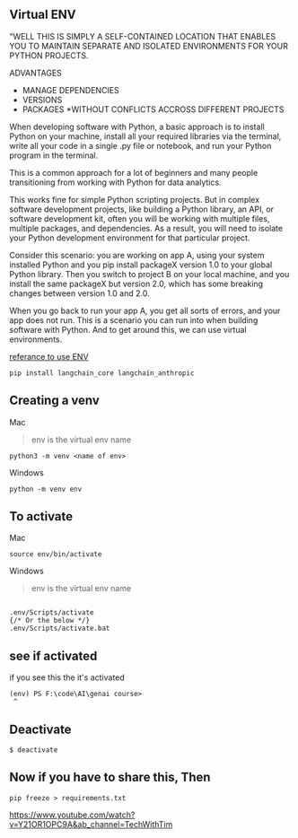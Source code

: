 

## Virtual ENV

"WELL THIS IS SIMPLY A SELF-CONTAINED LOCATION THAT ENABLES YOU TO MAINTAIN SEPARATE AND ISOLATED ENVIRONMENTS FOR YOUR PYTHON PROJECTS.

ADVANTAGES
- MANAGE DEPENDENCIES
- VERSIONS
- PACKAGES
*WITHOUT CONFLICTS ACCROSS DIFFERENT PROJECTS


When developing software with Python, a basic approach is to install Python on your machine, install all your required libraries via the terminal, write all your code in a single .py file or notebook, and run your Python program in the terminal.

This is a common approach for a lot of beginners and many people transitioning from working with Python for data analytics.

This works fine for simple Python scripting projects. But in complex software development projects, like building a Python library, an API, or software development kit, often you will be working with multiple files, multiple packages, and dependencies. As a result, you will need to isolate your Python development environment for that particular project.

Consider this scenario: you are working on app A, using your system installed Python and you pip install packageX version 1.0 to your global Python library. Then you switch to project B on your local machine, and you install the same packageX but version 2.0, which has some breaking changes between version 1.0 and 2.0.

When you go back to run your app A, you get all sorts of errors, and your app does not run. This is a scenario you can run into when building software with Python. And to get around this, we can use virtual environments.


[referance to use ENV](https://www.freecodecamp.org/news/how-to-setup-virtual-environments-in-python/)

```shell
pip install langchain_core langchain_anthropic
```


## Creating a venv
Mac 

> env is the virtual env name
```
python3 -m venv <name of env>
```


Windows 
```
python -m venv env
```



## To activate
Mac 

```
source env/bin/activate
```


Windows 
> env is the virtual env name
```

.env/Scripts/activate
{/* Or the below */}
.env/Scripts/activate.bat
```


## see if activated

if you see this the it's activated
```
(env) PS F:\code\AI\genai course> 
 ^
```

## Deactivate

```
$ deactivate
```


## Now if you have to share this, Then
```
pip freeze > requirements.txt
```

https://www.youtube.com/watch?v=Y21OR1OPC9A&ab_channel=TechWithTim
